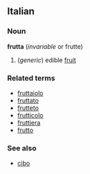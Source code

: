 ==Italian==
===Noun===
'''frutta''' (''invariable'' or frutte)

# (''generic'') edible [[fruit]]

===Related terms===
*[[fruttaiolo]]
*[[fruttato]]
*[[frutteto]]
*[[frutticolo]]
*[[fruttiera]]
*[[frutto]]

===See also===
*[[cibo]]